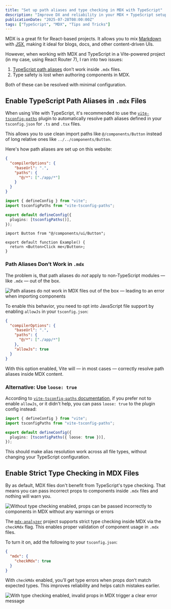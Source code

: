 ```yaml
---
title: "Set up path aliases and type checking in MDX with TypeScript"
description: "Improve DX and reliability in your MDX + TypeScript setup using two small but powerful configuration changes."
publicationDate: "2025-07-28T08:00:00Z"
tags: ["TypeScript", "MDX", "Tips and Tricks"]
---
```


MDX is a great fit for React-based projects. It allows you to mix [Markdown](https://de.wikipedia.org/wiki/Markdown#:~:text=Markdown%20ist%20eine%20vereinfachte%20Auszeichnungssprache,bei%20der%20Entwicklung%20der%20Syntax.) with [JSX](https://react.dev/learn/writing-markup-with-jsx), making it ideal for blogs, docs, and other content-driven UIs.

However, when working with MDX and TypeScript in a Vite-powered project (in my case, using React Router 7), I ran into two issues:

1. [TypeScript path aliases](https://dev.to/larswaechter/path-aliases-with-typescript-in-nodejs-4353) don’t work inside `.mdx` files.
2. Type safety is lost when authoring components in MDX.

Both of these can be resolved with minimal configuration.

## Enable TypeScript Path Aliases in `.mdx` Files

When using Vite with TypeScript, it's recommended to use the [`vite-tsconfig-paths`](https://github.com/aleclarson/vite-tsconfig-paths) plugin to automatically resolve path aliases defined in your `tsconfig.json` for `.ts` and `.tsx` files.

This allows you to use clean import paths like `@/components/Button` instead of long relative ones like `../../components/Button`.

Here's how path aliases are set up on this website:

```json filename="tsconfig.json"
{
  "compilerOptions": {
    "baseUrl": ".",
    "paths": {
      "@/*": ["./app/*"]
    }
  }
}
```

```ts filename="vite.config.ts"
import { defineConfig } from "vite";
import tsconfigPaths from "vite-tsconfig-paths";

export default defineConfig({
  plugins: [tsconfigPaths()],
});
```

```tsx filename="app/routes/example.tsx"
import Button from "@/components/ui/Button";

export default function Example() {
  return <Button>Click me</Button>;
}
```

### Path Aliases Don’t Work in `.mdx`

The problem is, that path aliases do _not_ apply to non-TypeScript modules — like `.mdx` — out of the box.

![Path aliases do not work in MDX files out of the box — leading to an error when importing components](error-message.png)

To enable this behavior, you need to opt into JavaScript file support by enabling `allowJs` in your `tsconfig.json`:

```json filename="tsconfig.json" add={7}
{
  "compilerOptions": {
    "baseUrl": ".",
    "paths": {
      "@/*": ["./app/*"]
    },
    "allowJs": true
  }
}
```

With this option enabled, Vite will — in most cases — correctly resolve path aliases inside MDX content.

### Alternative: Use `loose: true`

According to [`vite-tsconfig-paths` documentation](https://github.com/aleclarson/vite-tsconfig-paths?tab=readme-ov-file#%EF%B8%8F-non-typescript-modules-need-special-configuration), if you prefer not to enable `allowJs`, or it didn't help, you can pass `loose: true` to the plugin config instead:

```ts filename="vite.config.ts"
import { defineConfig } from "vite";
import tsconfigPaths from "vite-tsconfig-paths";

export default defineConfig({
  plugins: [tsconfigPaths({ loose: true })],
});
```

This should make alias resolution work across all file types, without changing your TypeScript configuration.

## Enable Strict Type Checking in MDX Files

By as default, MDX files don't benefit from TypeScript's type checking. That means you can pass incorrect props to components inside `.mdx` files and nothing will warn you.

![Without type checking enabled, props can be passed incorrectly to components in MDX without any warnings or errors](invalid-props-without-typechecking.png)

The [`mdx-analyzer`](https://github.com/mdx-js/mdx-analyzer) project supports strict type checking inside MDX via the `checkMdx` flag. This enables proper validation of component usage in `.mdx` files.

To turn it on, add the following to your `tsconfig.json`:

```json filename="tsconfig.json" highlight={2-4}
{
  "mdx": {
    "checkMdx": true
  }
}
```

With `checkMdx` enabled, you’ll get type errors when props don’t match expected types. This improves reliability and helps catch mistakes earlier.

![With type checking enabled, invalid props in MDX trigger a clear error message](invalid-props-with-typechecking.png)